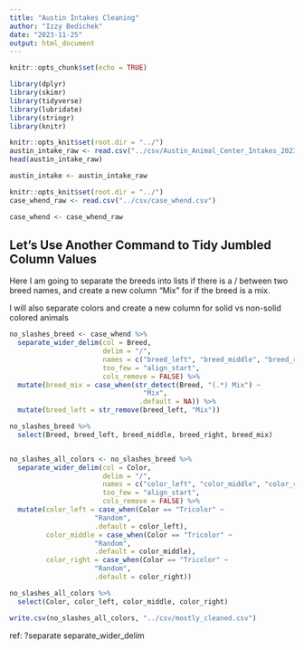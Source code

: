 ```yaml
---
title: "Austin Intakes Cleaning"
author: "Izzy Bedichek"
date: "2023-11-25"
output: html_document
---
```


```r
knitr::opts_chunk$set(echo = TRUE)
```

```r
library(dplyr)
library(skimr)
library(tidyverse)
library(lubridate)
library(stringr)
library(knitr)
```

```r
knitr::opts_knit$set(root.dir = "../")
austin_intake_raw <- read.csv("../csv/Austin_Animal_Center_Intakes_20231106.csv")
head(austin_intake_raw)

austin_intake <- austin_intake_raw
```

```r
knitr::opts_knit$set(root.dir = "../")
case_whend_raw <- read.csv("../csv/case_whend.csv")

case_whend <- case_whend_raw
```

## Let's Use Another Command to Tidy Jumbled Column Values

Here I am going to separate the breeds into lists if there is a / between two
breed names, and create a new column "Mix" for if the breed is a mix.

I will also separate colors and create a new column for solid vs non-solid 
colored animals

```r
no_slashes_breed <- case_whend %>% 
  separate_wider_delim(col = Breed, 
                       delim = "/", 
                       names = c("breed_left", "breed_middle", "breed_right"), 
                       too_few = "align_start",
                       cols_remove = FALSE) %>% 
  mutate(breed_mix = case_when(str_detect(Breed, "(.*) Mix") ~ 
                                 "Mix",
                                .default = NA)) %>% 
  mutate(breed_left = str_remove(breed_left, "Mix"))

no_slashes_breed %>% 
  select(Breed, breed_left, breed_middle, breed_right, breed_mix)


no_slashes_all_colors <- no_slashes_breed %>% 
  separate_wider_delim(col = Color, 
                       delim = "/", 
                       names = c("color_left", "color_middle", "color_right"), 
                       too_few = "align_start",
                       cols_remove = FALSE) %>% 
  mutate(color_left = case_when(Color == "Tricolor" ~
                     "Random",
                     .default = color_left),
         color_middle = case_when(Color == "Tricolor" ~
                     "Random",
                     .default = color_middle),
         color_right = case_when(Color == "Tricolor" ~
                     "Random",
                     .default = color_right))

no_slashes_all_colors %>% 
  select(Color, color_left, color_middle, color_right)

```

```r
write.csv(no_slashes_all_colors, "../csv/mostly_cleaned.csv")
```

ref: 
?separate
separate_wider_delim
